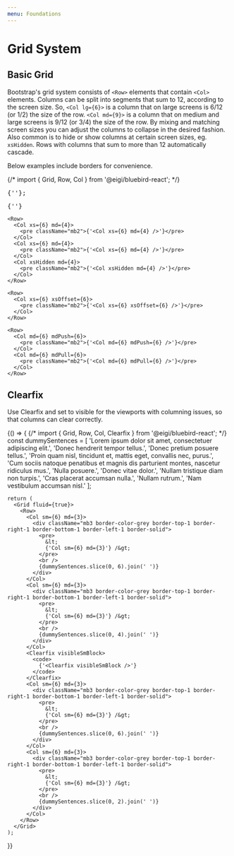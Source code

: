 ```yaml
---
menu: Foundations
---
```



# Grid System

## Basic Grid

Bootstrap's grid system consists of `<Row>` elements that contain `<Col>` elements. Columns can be split into segments that sum to 12, according to the screen size. So, `<Col lg={6}>` is a column that on large screens is 6/12 (or 1/2) the size of the row. `<Col md={9}>` is a column that on medium and large screens is 9/12 (or 3/4) the size of the row. By mixing and matching screen sizes you can adjust the columns to collapse in the desired fashion. Also common is to hide or show columns at certain screen sizes, eg. `xsHidden`. Rows with columns that sum to more than 12 automatically cascade.

Below examples include borders for convenience.

<Playground>
  {/* import { Grid, Row, Col } from '@eigi/bluebird-react'; */}
  <Grid fluid={true}>
    <Row>
      <Col xs={12} md={8}>
        <pre className="mb2">{'<Col xs={12} md={8} />'};</pre>
      </Col>
      <Col xs={6} md={4}>
        <pre className="mb2">{'<Col xs={6} md={4} />'}</pre>
      </Col>
    </Row>

    <Row>
      <Col xs={6} md={4}>
        <pre className="mb2">{'<Col xs={6} md={4} />'}</pre>
      </Col>
      <Col xs={6} md={4}>
        <pre className="mb2">{'<Col xs={6} md={4} />'}</pre>
      </Col>
      <Col xsHidden md={4}>
        <pre className="mb2">{'<Col xsHidden md={4} />'}</pre>
      </Col>
    </Row>

    <Row>
      <Col xs={6} xsOffset={6}>
        <pre className="mb2">{'<Col xs={6} xsOffset={6} />'}</pre>
      </Col>
    </Row>

    <Row>
      <Col md={6} mdPush={6}>
        <pre className="mb2">{'<Col md={6} mdPush={6} />'}</pre>
      </Col>
      <Col md={6} mdPull={6}>
        <pre className="mb2">{'<Col md={6} mdPull={6} />'}</pre>
      </Col>
    </Row>

  </Grid>
</Playground>

## Clearfix

Use Clearfix and set to visible for the viewports with columning issues, so that columns can clear correctly.

<Playground>
  {() => {
    {/* import { Grid, Row, Col, Clearfix } from '@eigi/bluebird-react'; */}
    const dummySentences = [
      'Lorem ipsum dolor sit amet, consectetuer adipiscing elit.',
      'Donec hendrerit tempor tellus.',
      'Donec pretium posuere tellus.',
      'Proin quam nisl, tincidunt et, mattis eget, convallis nec, purus.',
      'Cum sociis natoque penatibus et magnis dis parturient montes, nascetur ridiculus mus.',
      'Nulla posuere.',
      'Donec vitae dolor.',
      'Nullam tristique diam non turpis.',
      'Cras placerat accumsan nulla.',
      'Nullam rutrum.',
      'Nam vestibulum accumsan nisl.'
    ];

    return (
      <Grid fluid={true}>
        <Row>
          <Col sm={6} md={3}>
            <div className="mb3 border-color-grey border-top-1 border-right-1 border-bottom-1 border-left-1 border-solid">
              <pre>
                &lt;
                {'Col sm={6} md={3}'} /&gt;
              </pre>
              <br />
              {dummySentences.slice(0, 6).join(' ')}
            </div>
          </Col>
          <Col sm={6} md={3}>
            <div className="mb3 border-color-grey border-top-1 border-right-1 border-bottom-1 border-left-1 border-solid">
              <pre>
                &lt;
                {'Col sm={6} md={3}'} /&gt;
              </pre>
              <br />
              {dummySentences.slice(0, 4).join(' ')}
            </div>
          </Col>
          <Clearfix visibleSmBlock>
            <code>
              {'<Clearfix visibleSmBlock />'}
            </code>
          </Clearfix>
          <Col sm={6} md={3}>
            <div className="mb3 border-color-grey border-top-1 border-right-1 border-bottom-1 border-left-1 border-solid">
              <pre>
                &lt;
                {'Col sm={6} md={3}'} /&gt;
              </pre>
              <br />
              {dummySentences.slice(0, 6).join(' ')}
            </div>
          </Col>
          <Col sm={6} md={3}>
            <div className="mb3 border-color-grey border-top-1 border-right-1 border-bottom-1 border-left-1 border-solid">
              <pre>
                &lt;
                {'Col sm={6} md={3}'} /&gt;
              </pre>
              <br />
              {dummySentences.slice(0, 2).join(' ')}
            </div>
          </Col>
        </Row>
      </Grid>
    );

}}

</Playground>
